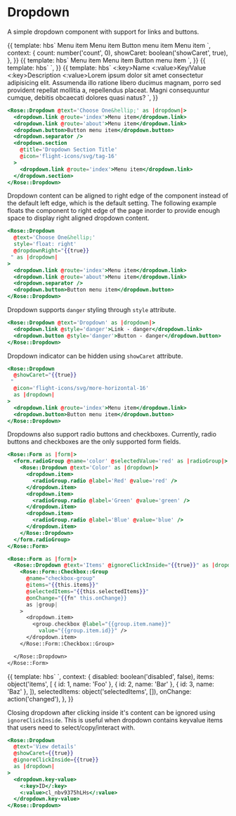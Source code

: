 
<Meta title="Rose/Dropdown" component="Dropdown" />

# Dropdown

A simple dropdown component with support for links and buttons.

<Preview>
  <Story name="Basic Dropdown" height="7rem">
    {{
      template: hbs`
      <Rose::Dropdown @text="Choose One&hellip;" @count={{count}} @icon="flight-icons/svg/org-16" @showCaret={{showCaret}} as |dropdown|>
        <dropdown.link @route="index">Menu item</dropdown.link>
        <dropdown.link @route="about">Menu item</dropdown.link>
        <dropdown.separator />
        <dropdown.button>Button menu item</dropdown.button>
        <dropdown.separator />
        <dropdown.section @title="Dropdown Section Title" @icon="flight-icons/svg/tag-16">
          <dropdown.link @route="index">Menu item</dropdown.link>
        </dropdown.section>
      </Rose::Dropdown>
    `,
      context: {
        count: number('count', 0),
        showCaret: boolean('showCaret', true),
      },
    }}
  </Story>
</Preview>

<Preview>
  <Story name="Icon-only Dropdown" height="5rem">
    {{
      template: hbs`
      <Rose::Dropdown @text="Choose One&hellip;" @icon="flight-icons/svg/org-16" @iconOnly={{true}} as |dropdown|>
        <dropdown.link @route="index">Menu item</dropdown.link>
        <dropdown.link @route="about">Menu item</dropdown.link>
        <dropdown.separator />
        <dropdown.button>Button menu item</dropdown.button>
      </Rose::Dropdown>
    `,
    }}
  </Story>
</Preview>

<Preview>
  <Story name="Dropdown with Radio Buttons" height="13rem">
    {{
      template: hbs`
      <Rose::Form as |form|>
        <form.radioGroup @name="color" @selectedValue="red" as |radioGroup|>
          <Rose::Dropdown @text="Color" as |dropdown|>
            <dropdown.item>
              <radioGroup.radio @label="Red" @value="red" />
            </dropdown.item>
            <dropdown.item>
              <radioGroup.radio @label="Green" @value="green" />
            </dropdown.item>
            <dropdown.item>
              <radioGroup.radio @label="Blue" @value="blue" />
            </dropdown.item>
          </Rose::Dropdown>
        </form.radioGroup>
      </Rose::Form>
    `,
    }}
  </Story>
</Preview>

<Preview>
  <Story name="Dropdown with Key Value Items" height="13rem">
    {{
      template: hbs`
      <Rose::Dropdown @text="View details" @showCaret={{showCaret}} @ignoreClickInside={{true}} as |dropdown|>
        <dropdown.key-value>
          <:key>Name</:key>
          <:value>Key/Value</:value>
        </dropdown.key-value>
        <dropdown.separator />
        <dropdown.key-value>
          <:key>Description</:key>
          <:value>Lorem ipsum dolor sit amet consectetur adipisicing elit. Assumenda illo ratione libero ducimus magnam, porro sed provident repellat mollitia a, repellendus placeat. Magni consequuntur cumque, debitis obcaecati dolores quasi natus?</:value>
        </dropdown.key-value>
      </Rose::Dropdown>
    `,
    }}
  </Story>
</Preview>

```handlebars
<Rose::Dropdown @text='Choose One&hellip;' as |dropdown|>
  <dropdown.link @route='index'>Menu item</dropdown.link>
  <dropdown.link @route='about'>Menu item</dropdown.link>
  <dropdown.button>Button menu item</dropdown.button>
  <dropdown.separator />
  <dropdown.section
    @title='Dropdown Section Title'
    @icon='flight-icons/svg/tag-16'
  >
    <dropdown.link @route='index'>Menu item</dropdown.link>
  </dropdown.section>
</Rose::Dropdown>
```

Dropdown content can be aligned to right edge of the component instead of the default left edge, which is the default setting. The following example floats the component to right edge of the page inorder to provide enough space to display right aligned dropdown content.

```handlebars
<Rose::Dropdown
  @text='Choose One&hellip;'
  style='float: right'
  @dropdownRight="{{true}}
 " as |dropdown|
>
  <dropdown.link @route='index'>Menu item</dropdown.link>
  <dropdown.link @route='about'>Menu item</dropdown.link>
  <dropdown.separator />
  <dropdown.button>Button menu item</dropdown.button>
</Rose::Dropdown>
```

Dropdown supports `danger` styling through `style` attribute.

```handlebars
<Rose::Dropdown @text='Dropdown' as |dropdown|>
  <dropdown.link @style='danger'>Link - danger</dropdown.link>
  <dropdown.button @style='danger'>Button - danger</dropdown.button>
</Rose::Dropdown>
```

Dropdown indicator can be hidden using `showCaret` attribute.

```handlebars
<Rose::Dropdown
  @showCaret="{{true}}
 "
  @icon='flight-icons/svg/more-horizontal-16'
  as |dropdown|
>
  <dropdown.link @route='index'>Menu item</dropdown.link>
  <dropdown.button>Button menu item</dropdown.button>
</Rose::Dropdown>
```

Dropdowns also support radio buttons and checkboxes. Currently, radio buttons and checkboxes are the only supported
form fields.

```handlebars
<Rose::Form as |form|>
  <form.radioGroup @name='color' @selectedValue='red' as |radioGroup|>
    <Rose::Dropdown @text='Color' as |dropdown|>
      <dropdown.item>
        <radioGroup.radio @label='Red' @value='red' />
      </dropdown.item>
      <dropdown.item>
        <radioGroup.radio @label='Green' @value='green' />
      </dropdown.item>
      <dropdown.item>
        <radioGroup.radio @label='Blue' @value='blue' />
      </dropdown.item>
    </Rose::Dropdown>
  </form.radioGroup>
</Rose::Form>
```

```handlebars
<Rose::Form as |form|>
  <Rose::Dropdown @text='Items' @ignoreClickInside="{{true}}" as |dropdown|>
    <Rose::Form::Checkbox::Group
      @name="checkbox-group"
      @items="{{this.items}}"
      @selectedItems="{{this.selectedItems}}"
      @onChange="{{fn" this.onChange}}
      as |group|
    >
      <dropdown.item>
        <group.checkbox @label="{{group.item.name}}"
          value="{{group.item.id}}" />
      </dropdown.item>
    </Rose::Form::Checkbox::Group>

  </Rose::Dropdown>
</Rose::Form>
```

<Preview>
  <Story name="Dropdown with Checkboxes" height="10rem">
    {{
      template: hbs`
  <Rose::Form as |form|>
   <Rose::Dropdown   @ignoreClickInside={{true}} @text="Items" as |dropdown|>
    <Rose::Form::Checkbox::Group
      @name={{name}}
      @disabled={{disabled}}
      @items={{items}}
      @selectedItems={{selectedItems}}
      @onChange={{onChange}}
      as |group|
    >
    <dropdown.item>
      <group.checkbox
        @label={{group.item.name}}
        value={{group.item.id}}
      />
        </dropdown.item>
    </Rose::Form::Checkbox::Group>
     </Rose::Dropdown>
    </Rose::Form>
  `,
      context: {
        disabled: boolean('disabled', false),
        items: object('items', [
          { id: 1, name: 'Foo' },
          { id: 2, name: 'Bar' },
          { id: 3, name: 'Baz' },
        ]),
        selectedItems: object('selectedItems', []),
        onChange: action('changed'),
      },
    }}
  </Story>
</Preview>

Closing dropdown after clicking inside it's content can be ignored using `ignoreClickInside`. This is useful when dropdown contains keyvalue items that users need to select/copy/interact with.

```handlebars
<Rose::Dropdown
  @text='View details'
  @showCaret={{true}}
  @ignoreClickInside={{true}}
  as |dropdown|
>
  <dropdown.key-value>
    <:key>ID</:key>
    <:value>cl_nbv9375hLHs</:value>
  </dropdown.key-value>
</Rose::Dropdown>
```
